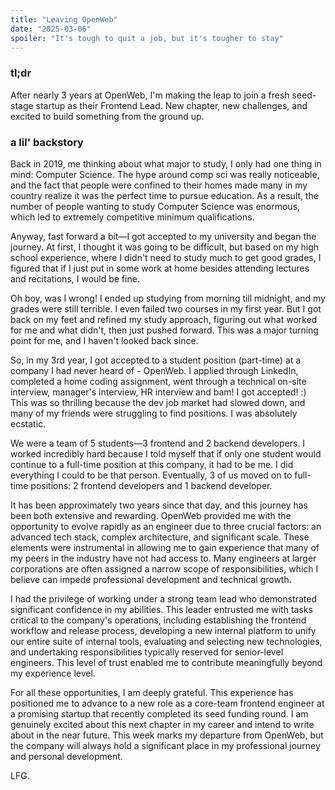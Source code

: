 ```yaml
---
title: "Leaving OpenWeb"
date: "2025-03-06"
spoiler: "It's tough to quit a job, but it's tougher to stay"
---
```


### tl;dr

After nearly 3 years at OpenWeb, I'm making the leap to join a fresh seed-stage startup as their Frontend Lead. New chapter, new challenges, and excited to build something from the ground up.

### a lil' backstory

Back in 2019, me thinking about what major to study, I only had one thing in mind: Computer Science. The hype around comp sci was really noticeable, and the fact that people were confined to their homes made many in my country realize it was the perfect time to pursue education. As a result, the number of people wanting to study Computer Science was enormous, which led to extremely competitive minimum qualifications.

Anyway, fast forward a bit—I got accepted to my university and began the journey. At first, I thought it was going to be difficult, but based on my high school experience, where I didn't need to study much to get good grades, I figured that if I just put in some work at home besides attending lectures and recitations, I would be fine.

Oh boy, was I wrong! I ended up studying from morning till midnight, and my grades were still terrible. I even failed two courses in my first year. But I got back on my feet and refined my study approach, figuring out what worked for me and what didn't, then just pushed forward. This was a major turning point for me, and I haven't looked back since.

So, in my 3rd year, I got accepted to a student position (part-time) at a company I had never heard of - OpenWeb. I applied through LinkedIn, completed a home coding assignment, went through a technical on-site interview, manager's interview, HR interview and bam! I got accepted! :) This was so thrilling because the dev job market had slowed down, and many of my friends were struggling to find positions. I was absolutely ecstatic.

We were a team of 5 students—3 frontend and 2 backend developers. I worked incredibly hard because I told myself that if only one student would continue to a full-time position at this company, it had to be me. I did everything I could to be that person. Eventually, 3 of us moved on to full-time positions: 2 frontend developers and 1 backend developer.

It has been approximately two years since that day, and this journey has been both extensive and rewarding. OpenWeb provided me with the opportunity to evolve rapidly as an engineer due to three crucial factors: an advanced tech stack, complex architecture, and significant scale. These elements were instrumental in allowing me to gain experience that many of my peers in the industry have not had access to. Many engineers at larger corporations are often assigned a narrow scope of responsibilities, which I believe can impede professional development and technical growth.

I had the privilege of working under a strong team lead who demonstrated significant confidence in my abilities. This leader entrusted me with tasks critical to the company's operations, including establishing the frontend workflow and release process, developing a new internal platform to unify our entire suite of internal tools, evaluating and selecting new technologies, and undertaking responsibilities typically reserved for senior-level engineers. This level of trust enabled me to contribute meaningfully beyond my experience level.

For all these opportunities, I am deeply grateful. This experience has positioned me to advance to a new role as a core-team frontend engineer at a promising startup that recently completed its seed funding round. I am genuinely excited about this next chapter in my career and intend to write about in the near future. This week marks my departure from OpenWeb, but the company will always hold a significant place in my professional journey and personal development.

LFG.

